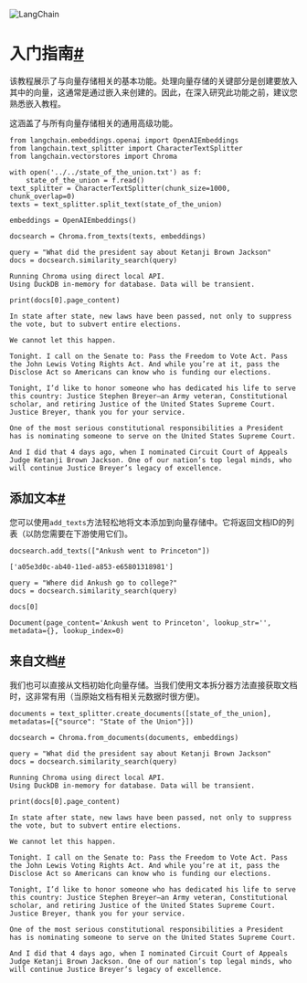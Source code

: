 

<Head>
  <script>
    {
      `(function() {
         var _hmt = _hmt || [];
(function() {
  var hm = document.createElement("script");
  hm.src = "https://hm.baidu.com/hm.js?e60fb290e204e04c5cb6f79b0ac1e697";
  var s = document.getElementsByTagName("script")[0]; 
  s.parentNode.insertBefore(hm, s);
})();
       })();`
    }
  </script>
</Head>

![LangChain](https://pica.zhimg.com/50/v2-56e8bbb52aa271012541c1fe1ceb11a2_r.gif)





入门指南[#](#getting-started "Permalink to this headline")
======================================================

该教程展示了与向量存储相关的基本功能。处理向量存储的关键部分是创建要放入其中的向量，这通常是通过嵌入来创建的。因此，在深入研究此功能之前，建议您熟悉嵌入教程。

这涵盖了与所有向量存储相关的通用高级功能。

```
from langchain.embeddings.openai import OpenAIEmbeddings
from langchain.text_splitter import CharacterTextSplitter
from langchain.vectorstores import Chroma

```

```
with open('../../state_of_the_union.txt') as f:
    state_of_the_union = f.read()
text_splitter = CharacterTextSplitter(chunk_size=1000, chunk_overlap=0)
texts = text_splitter.split_text(state_of_the_union)

embeddings = OpenAIEmbeddings()

```

```
docsearch = Chroma.from_texts(texts, embeddings)

query = "What did the president say about Ketanji Brown Jackson"
docs = docsearch.similarity_search(query)

```

```
Running Chroma using direct local API.
Using DuckDB in-memory for database. Data will be transient.

```

```
print(docs[0].page_content)

```

```
In state after state, new laws have been passed, not only to suppress the vote, but to subvert entire elections. 

We cannot let this happen. 

Tonight. I call on the Senate to: Pass the Freedom to Vote Act. Pass the John Lewis Voting Rights Act. And while you’re at it, pass the Disclose Act so Americans can know who is funding our elections. 

Tonight, I’d like to honor someone who has dedicated his life to serve this country: Justice Stephen Breyer—an Army veteran, Constitutional scholar, and retiring Justice of the United States Supreme Court. Justice Breyer, thank you for your service. 

One of the most serious constitutional responsibilities a President has is nominating someone to serve on the United States Supreme Court. 

And I did that 4 days ago, when I nominated Circuit Court of Appeals Judge Ketanji Brown Jackson. One of our nation’s top legal minds, who will continue Justice Breyer’s legacy of excellence.

```

添加文本[#](#add-texts "Permalink to this headline")
------------------------------------------------

您可以使用`add_texts`方法轻松地将文本添加到向量存储中。它将返回文档ID的列表（以防您需要在下游使用它们)。

```
docsearch.add_texts(["Ankush went to Princeton"])

```

```
['a05e3d0c-ab40-11ed-a853-e65801318981']

```

```
query = "Where did Ankush go to college?"
docs = docsearch.similarity_search(query)

```

```
docs[0]

```

```
Document(page_content='Ankush went to Princeton', lookup_str='', metadata={}, lookup_index=0)

```

来自文档[#](#from-documents "Permalink to this headline")
-----------------------------------------------------

我们也可以直接从文档初始化向量存储。当我们使用文本拆分器方法直接获取文档时，这非常有用（当原始文档有相关元数据时很方便)。

```
documents = text_splitter.create_documents([state_of_the_union], metadatas=[{"source": "State of the Union"}])

```

```
docsearch = Chroma.from_documents(documents, embeddings)

query = "What did the president say about Ketanji Brown Jackson"
docs = docsearch.similarity_search(query)

```

```
Running Chroma using direct local API.
Using DuckDB in-memory for database. Data will be transient.

```

```
print(docs[0].page_content)

```

```
In state after state, new laws have been passed, not only to suppress the vote, but to subvert entire elections. 

We cannot let this happen. 

Tonight. I call on the Senate to: Pass the Freedom to Vote Act. Pass the John Lewis Voting Rights Act. And while you’re at it, pass the Disclose Act so Americans can know who is funding our elections. 

Tonight, I’d like to honor someone who has dedicated his life to serve this country: Justice Stephen Breyer—an Army veteran, Constitutional scholar, and retiring Justice of the United States Supreme Court. Justice Breyer, thank you for your service. 

One of the most serious constitutional responsibilities a President has is nominating someone to serve on the United States Supreme Court. 

And I did that 4 days ago, when I nominated Circuit Court of Appeals Judge Ketanji Brown Jackson. One of our nation’s top legal minds, who will continue Justice Breyer’s legacy of excellence.

```

